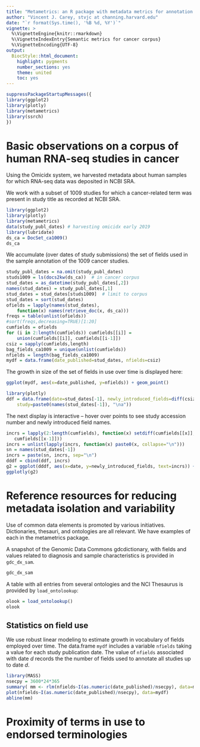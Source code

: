```yaml
---
title: "Metametrics: an R package with metadata metrics for annotation of genomic compendia"
author: "Vincent J. Carey, stvjc at channing.harvard.edu"
date: "`r format(Sys.time(), '%B %d, %Y')`"
vignette: >
  %\VignetteEngine{knitr::rmarkdown}
  %\VignetteIndexEntry{Semantic metrics for cancer corpus}
  %\VignetteEncoding{UTF-8}
output:
  BiocStyle::html_document:
    highlight: pygments
    number_sections: yes
    theme: united
    toc: yes
---
```


```r
suppressPackageStartupMessages({
library(ggplot2)
library(plotly)
library(metametrics)
library(ssrch)
})
```

# Basic observations on a corpus of human RNA-seq studies in cancer

Using the Omicidx system, we harvested metadata about human samples
for which RNA-seq data was deposited in NCBI SRA.

We work with a subset of 1009 studies for which a cancer-related
term was present in study title as recorded at NCBI SRA.

```r
library(ggplot2)
library(plotly)
library(metametrics)
data(study_publ_dates) # harvesting omicidx early 2019
library(lubridate)
ds_ca = DocSet_ca1009()
ds_ca
```

We accumulate (over dates of study submissions)
the set of fields used in the sample annotation of the 1009 cancer studies.
```r
study_publ_dates = na.omit(study_publ_dates)
studs1009 = ls(docs2kw(ds_ca))  # in cancer corpus
stud_dates = as_datetime(study_publ_dates[,2])
names(stud_dates) = study_publ_dates[,1]
stud_dates = stud_dates[studs1009]  # limit to corpus
stud_dates = sort(stud_dates)
ofields = lapply(names(stud_dates), 
    function(x) names(retrieve_doc(x, ds_ca)))
freqs = table(unlist(ofields))
#sort(freqs,decreasing=TRUE)[1:20]
cumfields = ofields
for (i in 2:length(cumfields)) cumfields[[i]] = 
    union(cumfields[[i]], cumfields[[i-1]])
csiz = sapply(cumfields,length)
bag_fields_ca1009 = unique(unlist(cumfields))
nfields = length(bag_fields_ca1009)
mydf = data.frame(date_published=stud_dates, nfields=csiz)
```

The growth in size of the set of fields in use over time is displayed here:

```r
ggplot(mydf, aes(x=date_published, y=nfields)) + geom_point()
```

```r
library(plotly)
ddf = data.frame(date=stud_dates[-1], newly_introduced_fields=diff(csiz),
    study=paste0(names(stud_dates[-1]), "\na"))
```

The next display is interactive -- hover over points to see study
accession number and newly introduced field names.

```r
incrs = lapply(2:length(cumfields), function(x) setdiff(cumfields[[x]],
   cumfields[[x-1]]))
incrs = unlist(lapply(incrs, function(x) paste0(x, collapse="\n")))
sn = names(stud_dates[-1])
incrs = paste(sn, incrs, sep="\n")
dddf = cbind(ddf, incrs)
g2 = ggplot(dddf, aes(x=date, y=newly_introduced_fields, text=incrs)) + geom_point()
ggplotly(g2)
```

# Reference resources for reducing metadata isolation and variability

Use of common data elements is promoted by various initiatives.
Dictionaries, thesauri, and ontologies are all relevant.  We have
examples of each in the metametrics package.

A snapshot of the Genomic Data Commons gdcdictionary, with fields
and values related to diagnosis and sample characteristics is
provided in `gdc_dx_sam`.
```r
gdc_dx_sam
```

A table with all entries from several ontologies and the NCI Thesaurus
is provided by `load_ontolookup`:
```r
olook = load_ontolookup()
olook
```

## Statistics on field use

We use robust linear modeling to estimate growth in
vocabulary of fields employed over time.  The data.frame
`mydf` includes a variable `nfields` taking a value
for each study publication date.  The value of `nfields` associated
with date $d$ records the
the number of fields used to annotate all studies up
to date $d$.

```r
library(MASS)
nsecpy = 3600*24*365
summary( mm <- rlm(nfields~I(as.numeric(date_published)/nsecpy), data=mydf))
plot(nfields~I(as.numeric(date_published)/nsecpy), data=mydf)
abline(mm)
```

# Proximity of terms in use to endorsed terminologies
